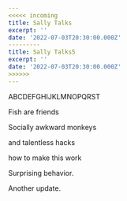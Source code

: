 ```yaml
---
<<<<< incoming
title: Sally Talks
excerpt: ''
date: '2022-07-03T20:30:00.000Z'
---------
title: Sally Talks5
excerpt: ''
date: '2022-07-03T20:30:00.000Z'
>>>>>>
---
```


ABCDEFGHIJKLMNOPQRST

Fish are friends

Socially awkward monkeys

and talentless hacks

how to make this work

Surprising behavior.

Another update.
